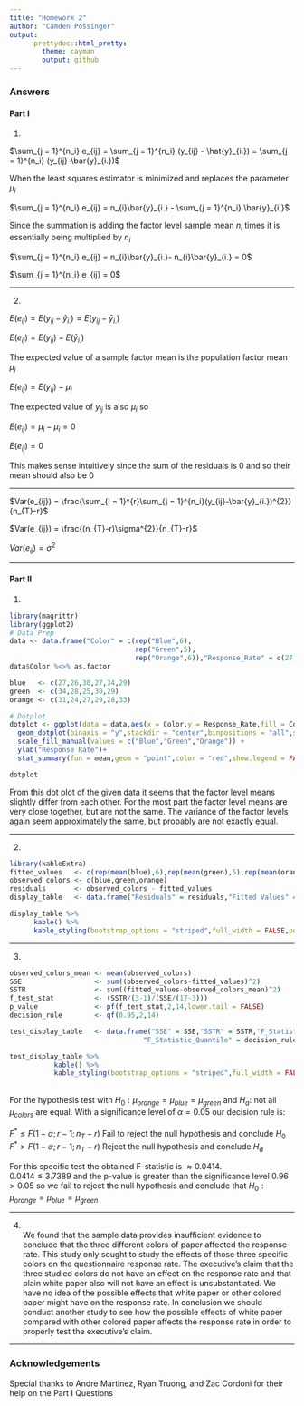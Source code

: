 ```yaml
---
title: "Homework 2"
author: "Camden Possinger"
output: 
      prettydoc::html_pretty:
        theme: cayman
        output: github
---
```



### Answers

#### Part I

1.

$\sum_{j = 1}^{n_i} e_{ij} = \sum_{j = 1}^{n_i} (y_{ij} - \hat{y}_{i.}) = \sum_{j = 1}^{n_i} (y_{ij}-\bar{y}_{i.})$ <br />

When the least squares estimator is minimized and replaces the parameter $\mu_{i}$ <br /> 

$\sum_{j = 1}^{n_i} e_{ij} = n_{i}\bar{y}_{i.} - \sum_{j = 1}^{n_i} \bar{y}_{i.}$ <br />

Since the summation is adding the factor level sample mean $n_{i}$ times it is essentially being multiplied by $n_{i}$ <br />

$\sum_{j = 1}^{n_i} e_{ij} = n_{i}\bar{y}_{i.}- n_{i}\bar{y}_{i.} = 0$ <br />

$\sum_{j = 1}^{n_i} e_{ij} = 0$

---

2. 

$E(e_{ij}) =  E(y_{ij} - \hat{y}_{i.}) = E(y_{ij}-\bar{y}_{i.})$ <br />

$E(e_{ij}) = E(y_{ij})-E(\bar{y}_{i.})$

The expected value of a sample factor mean is the population factor mean $\mu_{i}$ 

$E(e_{ij}) = E(y_{ij}) - \mu_{i}$

The expected value of $y_{ij}$ is also $\mu_{i}$ so

$E(e_{ij}) = \mu_{i} - \mu_{i} = 0$

$E(e_{ij}) = 0$


This makes sense intuitively since the sum of the residuals is 0 and so their mean should also be 0

---


$Var(e_{ij}) = \frac{\sum_{i = 1}^{r}\sum_{j = 1}^{n_i}(y_{ij}-\bar{y}_{i.})^{2}}{n_{T}-r}$

$Var(e_{ij}) = \frac{(n_{T}-r)\sigma^{2}}{n_{T}-r}$

$Var(e_{ij}) = \sigma^{2}$

---

#### Part II

1.

```r
library(magrittr)
library(ggplot2)
# Data Prep
data <- data.frame("Color" = c(rep("Blue",6),
                               rep("Green",5),
                               rep("Orange",6)),"Response_Rate" = c(27,26,30,27,34,29,34,28,25,30,29,31,24,27,29,28,33))
data$Color %<>% as.factor 

blue   <- c(27,26,30,27,34,29)
green  <- c(34,28,25,30,29)
orange <- c(31,24,27,29,28,33)
```


```r
# Dotplot
dotplot <- ggplot(data = data,aes(x = Color,y = Response_Rate,fill = Color)) + 
  geom_dotplot(binaxis = "y",stackdir = "center",binpositions = "all",show.legend = FALSE)+
  scale_fill_manual(values = c("Blue","Green","Orange")) + 
  ylab("Response Rate")+ 
  stat_summary(fun = mean,geom = "point",color = "red",show.legend = FALSE,size = 2)

dotplot
```

From this dot plot of the given data it seems that the factor level means slightly differ from each other. For the most part the factor level means are very close together, but are not the same. The variance of the factor levels again seem approximately the same, but probably are not exactly equal.

---

2. 

```r
library(kableExtra)
fitted_values   <- c(rep(mean(blue),6),rep(mean(green),5),rep(mean(orange),6))
observed_colors <- c(blue,green,orange)
residuals       <- observed_colors - fitted_values
display_table   <- data.frame("Residuals" = residuals,"Fitted Values" = fitted_values) 

display_table %>% 
      kable() %>% 
      kable_styling(bootstrap_options = "striped",full_width = FALSE,position = "center")

```


---

3.
```r
observed_colors_mean <- mean(observed_colors)
SSE                  <- sum((observed_colors-fitted_values)^2)
SSTR                 <- sum((fitted_values-observed_colors_mean)^2)
f_test_stat          <- (SSTR/(3-1)/(SSE/(17-3)))
p_value              <- pf(f_test_stat,2,14,lower.tail = FALSE)
decision_rule        <- qf(0.95,2,14)

test_display_table   <- data.frame("SSE" = SSE,"SSTR" = SSTR,"F_Statistic" = f_test_stat,
                                 "F_Statistic_Quantile" = decision_rule, "P_Value" = p_value)

test_display_table %>% 
           kable() %>% 
           kable_styling(bootstrap_options = "striped",full_width = FALSE,position = "center")

```
<br />
For the hypothesis test with $H_0:  \mu_{orange} = \mu_{blue} = \mu_{green}$ and $H_a:$ not all $\mu_{colors}$ are equal. With a significance level of $\alpha = 0.05$ our decision rule is:

$F^* \leq F(1-\alpha;r-1;n_T-r)$ Fail to reject the null hypothesis and conclude $H_0$ <br />
$F^* > F(1-\alpha;r-1;n_T-r)$ Reject the null hypothesis and conclude $H_a$  <br />

For this specific test the obtained F-statistic is $\approx 0.0414$.<br />
$0.0414 \leq 3.7389$ and the p-value is greater than the significance level $0.96 > 0.05$ so we fail to reject the null hypothesis and conclude that $H_0:  \mu_{orange} = \mu_{blue} = \mu_{green}$


---

4.
<br />
We found that the sample data provides insufficient evidence to conclude that the three different colors of paper affected the response rate. This study only sought to study the effects of those three specific colors on the questionnaire response rate. The executive's claim that the three studied colors do not have an effect on the response rate and that plain white paper also will not have an effect is unsubstantiated. We have no idea of the possible effects that white paper or other colored paper might have on the response rate. In conclusion we should conduct another study to see how the possible effects of white paper compared with other colored paper affects the response rate in order to properly test the executive's claim.



---

### Acknowledgements
Special thanks to Andre Martinez, Ryan Truong, and Zac Cordoni for their help on the Part I Questions